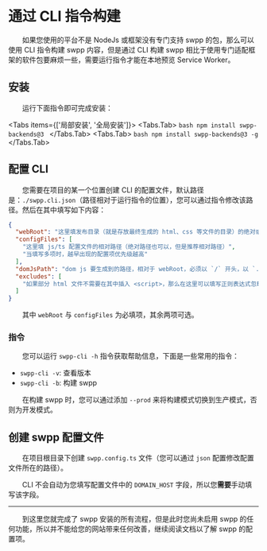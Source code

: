 
# 通过 CLI 指令构建

&emsp;&emsp;如果您使用的平台不是 NodeJs 或框架没有专门支持 swpp 的包，那么可以使用 CLI 指令构建 swpp 内容，但是通过 CLI 构建 swpp 相比于使用专门适配框架的软件包要麻烦一些，需要运行指令才能在本地预览 Service Worker。

## 安装

&emsp;&emsp;运行下面指令即可完成安装：

<Tabs items={['局部安装', '全局安装']}>
  <Tabs.Tab>
    ```bash
    npm install swpp-backends@3
    ```
  </Tabs.Tab>
  <Tabs.Tab>
    ```bash
    npm install swpp-backends@3 -g
    ```
  </Tabs.Tab>
</Tabs>

## 配置 CLI

&emsp;&emsp;您需要在项目的某一个位置创建 CLI 的配置文件，默认路径是：`./swpp.cli.json`（路径相对于运行指令的位置），您可以通过指令修改该路径。然后在其中填写如下内容：

```json
{
  "webRoot": "这里填发布目录（就是存放最终生成的 html、css 等文件的目录）的绝对或相对路径",
  "configFiles": [
    "这里填 js/ts 配置文件的相对路径（绝对路径也可以，但是推荐相对路径）",
    "当填写多项时，越早出现的配置项优先级越高"
  ],
  "domJsPath": "dom js 要生成到的路径，相对于 webRoot，必须以 `/` 开头，以 `.js` 结尾",
  "excludes": [
    "如果部分 html 文件不需要在其中插入 <script>，那么在这里可以填写正则表达式忽略这些文件，区分大小写"
  ]
}
```

&emsp;&emsp;其中 `webRoot` 与 `configFiles` 为必填项，其余两项可选。

### 指令

&emsp;&emsp;您可以运行 `swpp-cli -h` 指令获取帮助信息，下面是一些常用的指令：

+ `swpp-cli -v`: 查看版本
+ `swpp-cli -b`: 构建 swpp

&emsp;&emsp;在构建 swpp 时，您可以通过添加 `--prod` 来将构建模式切换到生产模式，否则为开发模式。

## 创建 swpp 配置文件

&emsp;&emsp;在项目根目录下创建 `swpp.config.ts` 文件（您可以通过 `json` 配置修改配置文件所在的路径）。

&emsp;&emsp;CLI 不会自动为您填写配置文件中的 `DOMAIN_HOST` 字段，所以您**需要**手动填写该字段。

---

&emsp;&emsp;到这里您就完成了 swpp 安装的所有流程，但是此时您尚未启用 swpp 的任何功能，所以并不能给您的网站带来任何改善，继续阅读文档以了解 swpp 的配置项。